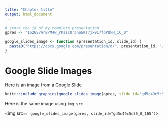 ```yaml
---
title: "Chapter title"
output: html_document
---
```


```r
# store the id of my complete presentation
gpres <- "162GS7ArBPM4w_rPazcUrpnoEKT7jx9i7fpPQkH_iC_0"

google_slides_image <- function (presentation_id, slide_id) {
  paste0("https://docs.google.com/presentation/d/", presentation_id, "/export/png?id=", presentation_id, "&pageid=", slide_id)
}

```

# Google Slide Images

Here is an image from a Google Slide

```r
knitr::include_graphics(google_slides_image(gpres, slide_id="gd5c49c5c55_0_165"))
```

Here is the same image using `img src`

<img src=`r google_slides_image(gpres, slide_id="gd5c49c5c55_0_165")`>










